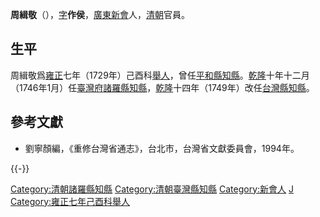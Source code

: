 '''周緝敬'''（{{bd|？||？|catIdx=C周}}），[[表字|字]]'''作侯'''，[[廣東|廣東]][[新會|新會]]人，[[清朝|清朝]]官員。
==生平==
周緝敬爲[[雍正|雍正]]七年（1729年）己酉科[[舉人|舉人]]，曾任[[平和縣|平和縣]][[知縣|知縣]]。[[乾隆|乾隆]]十年十二月（1746年1月）任[[臺灣府|臺灣府]][[諸羅縣|諸羅縣]][[知縣|知縣]]，[[乾隆|乾隆]]十四年（1749年）改任[[台灣縣|台灣縣]][[知縣|知縣]]。

==參考文獻==
*劉寧顏編，《重修台灣省通志》，台北市，台灣省文獻委員會，1994年。

{{-}}
{{start box}}
{{s-off}}
{{succession box|[[林菼|林菼]]|[[周芬斗|周芬斗]]|[[臺灣府|臺灣府]][[諸羅縣|諸羅縣]][[知縣|知縣]]|<small>乾隆十年十二月（1746年1月）上任</small>}}
{{succession box|[[蘇渭生|蘇渭生]]|[[魯鼎梅|魯鼎梅]]|[[臺灣府|臺灣府]][[台灣縣|台灣縣]][[知縣|知縣]]|<small>乾隆十四年（1749年）上任</small>}}
{{end box}}

[[Category:清朝諸羅縣知縣|Category:清朝諸羅縣知縣]]
[[Category:清朝臺灣縣知縣|Category:清朝臺灣縣知縣]]
[[Category:新會人|Category:新會人]]
[[Category:周姓|J]]
[[Category:雍正七年己酉科舉人|Category:雍正七年己酉科舉人]]